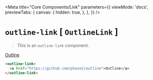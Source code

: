 
<Meta
  title="Core Components/Link"
  parameters={{
    viewMode: 'docs',
    previewTabs: {
      canvas: {
        hidden: true,
      },
    },
  }}
/>

# `outline-link` [ `OutlineLink` ]

> This is an `outline-link` component. 

<outline-link><a href="https://github.com/phase2/outline" class="sb-unstyled">Outline</a></outline-link>

```html
<outline-link>
  <a href="https://github.com/phase2/outline">Outline</a>
</outline-link>
```
